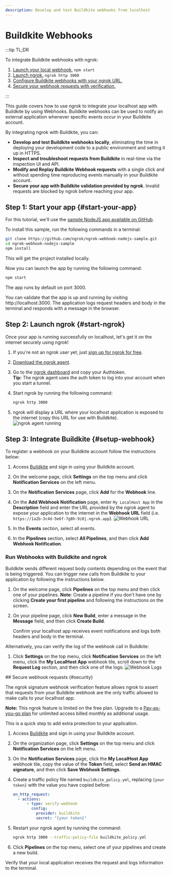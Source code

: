 ```yaml
---
description: Develop and test Buildkite webhooks from localhost
---
```



# Buildkite Webhooks

:::tip TL;DR

To integrate Buildkite webhooks with ngrok:

1. [Launch your local webhook.](#start-your-app) `npm start`
1. [Launch ngrok.](#start-ngrok) `ngrok http 3000`
1. [Configure Buildkite webhooks with your ngrok URL.](#setup-webhook)
1. [Secure your webhook requests with verification.](#security)

:::

This guide covers how to use ngrok to integrate your localhost app with Buildkite by using Webhooks.
Buildkite webhooks can be used to notify an external application whenever specific events occur in your Buildkite account.

By integrating ngrok with Buildkite, you can:

- **Develop and test Buildkite webhooks locally**, eliminating the time in deploying your development code to a public environment and setting it up in HTTPS.
- **Inspect and troubleshoot requests from Buildkite** in real-time via the inspection UI and API.
- **Modify and Replay Buildkite Webhook requests** with a single click and without spending time reproducing events manually in your Buildkite account.
- **Secure your app with Buildkite validation provided by ngrok**. Invalid requests are blocked by ngrok before reaching your app.

## **Step 1**: Start your app {#start-your-app}

For this tutorial, we'll use the [sample NodeJS app available on GitHub](https://github.com/ngrok/ngrok-webhook-nodejs-sample).

To install this sample, run the following commands in a terminal:

```bash
git clone https://github.com/ngrok/ngrok-webhook-nodejs-sample.git
cd ngrok-webhook-nodejs-sample
npm install
```

This will get the project installed locally.

Now you can launch the app by running the following command:

```bash
npm start
```

The app runs by default on port 3000.

You can validate that the app is up and running by visiting http://localhost:3000. The application logs request headers and body in the terminal and responds with a message in the browser.

## **Step 2**: Launch ngrok {#start-ngrok}

Once your app is running successfully on localhost, let's get it on the internet securely using ngrok!

1. If you're not an ngrok user yet, just [sign up for ngrok for free](https://ngrok.com/signup).

1. [Download the ngrok agent](https://download.ngrok.com).

1. Go to the [ngrok dashboard](https://dashboard.ngrok.com) and copy your Authtoken. <br />
   **Tip:** The ngrok agent uses the auth token to log into your account when you start a tunnel.
1. Start ngrok by running the following command:

   ```bash
   ngrok http 3000
   ```

1. ngrok will display a URL where your localhost application is exposed to the internet (copy this URL for use with Buildkite).
   ![ngrok agent running](/img/integrations/launch_ngrok_tunnel.png)

## **Step 3**: Integrate Buildkite {#setup-webhook}

To register a webhook on your Buildkite account follow the instructions below:

1. Access [Buildkite](https://buildkite.com/) and sign in using your Buildkite account.

1. On the welcome page, click **Settings** on the top menu and click **Notification Services** on the left menu.

1. On the **Notification Services** page, click **Add** for the **Webhook** line.

1. On the **Add Webhook Notification** page, enter `My LocalHost App` in the **Description** field and enter the URL provided by the ngrok agent to expose your application to the internet in the **Webhook URL** field (i.e. `https://1a2b-3c4d-5e6f-7g8h-9i0j.ngrok.app`).
   ![Webhook URL](img/ngrok_url_configuration_buildkite.png)

1. In the **Events** section, select all events.

1. In the **Pipelines** section, select **All Pipelines**, and then click **Add Webhook Notification**.

### Run Webhooks with Buildkite and ngrok

Buildkite sends different request body contents depending on the event that is being triggered.
You can trigger new calls from Buildkite to your application by following the instructions below.

1. On the welcome page, click **Pipelines** on the top menu and then click one of your pipelines.
   **Note**: Create a pipeline if you don't have one by clicking **Create your first pipeline** and following the instructions on the screen.

1. On your pipeline page, click **New Build**, enter a message in the **Message** field, and then click **Create Build**.

   Confirm your localhost app receives event notifications and logs both headers and body in the terminal.

Alternatively, you can verify the log of the webhook call in Buildkite:

1. Click **Settings** on the top menu, click **Notification Services** on the left menu, click the **My LocalHost App** webhook tile, scroll down to the **Request Log** section, and then click one of the logs:
   ![Webhook Logs](img/ngrok_logs_buildkite.png)

<InspectingRequests />

<ReplayingRequests />
## Secure webhook requests {#security}

The ngrok signature webhook verification feature allows ngrok to assert that requests from your Buildkite webhook are the only traffic allowed to make calls to your localhost app.

**Note:** This ngrok feature is limited on the free plan. Upgrade to a [Pay-as-you-go plan](https://ngrok.com/pricing) for unlimited access billed monthly as additional usage.

This is a quick step to add extra protection to your application.

1. Access [Buildkite](https://buildkite.com/) and sign in using your Buildkite account.

1. On the organization page, click **Settings** on the top menu and click **Notification Services** on the left menu.

1. On the **Notification Services** page, click the **My LocalHost App** webhook tile, copy the value of the **Token** field, select **Send an HMAC signature**, and then click **Save Webhook Settings**.

1. Create a traffic policy file named `buildkite_policy.yml`, replacing `{your token}` with the value you have copied before:

   ```yaml
   on_http_request:
     - actions:
         - type: verify-webhook
           config:
             provider: buildkite
             secret: "{your token}"
   ```

1. Restart your ngrok agent by running the command:

   ```bash
   ngrok http 3000 --traffic-policy-file buildkite_policy.yml
   ```

1. Click **Pipelines** on the top menu, select one of your pipelines and create a new build.

Verify that your local application receives the request and logs information to the terminal.

